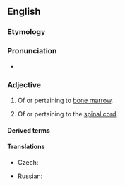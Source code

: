 ==English==

===Etymology===
{{confix|en|myelo|oid}}

===Pronunciation===
* {{IPA|en|/ˈmaɪəˌlɔɪd/}}

===Adjective===
{{wikipedia}}
{{en-adj|-}}

# Of or pertaining to [[bone marrow]].
# {{lb|en|less commonly used}} Of or pertaining to the [[spinal cord]].

====Derived terms====
{{der2|en
|premyeloid
|promyeloid
|erythromyeloid
|chronic myeloid leukemia
|agnogenic myeloid metaplasia
|myeloid cell}}

====Translations====
{{trans-top|of or pertaining to bone marrow}}
* Czech: {{t|cs|myeloidní}}
{{trans-mid}}
* Russian: {{t+|ru|миелоидный}}
{{trans-bottom}}
